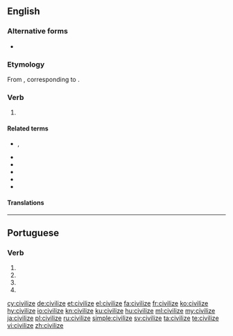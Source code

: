 {{also|civilise}}
==English==
{{wikipedia}}

===Alternative forms===
* {{l|en|civilise}} {{qualifier|chiefly British}}

===Etymology===
From {{etyl|fr|en}} {{m|fr|civiliser}}, corresponding to {{suffix|civil|ize|lang=en}}.

===Verb===
{{en-verb|civilizes|civilizing|civilized}}

# {{alternative spelling of|civilise|lang=en}}

====Related terms====
* {{l|en|civilisation}}, {{l|en|civilization}}
* {{l|en|civil}}
* {{l|en|city}}
* {{l|en|civitas}}
* {{l|en|civilian}}
* {{l|en|citizen}}

====Translations====
{{trans-see|civilise}}

----

==Portuguese==

===Verb===
{{pt-verb-form}}

# {{inflection of|civilizar||1|s|pres|subj|lang=pt}}
# {{inflection of|civilizar||3|s|pres|subj|lang=pt}}
# {{inflection of|civilizar||1|s|impr|lang=pt}}
# {{inflection of|civilizar||3|s|impr|lang=pt}}

[[cy:civilize]]
[[de:civilize]]
[[et:civilize]]
[[el:civilize]]
[[fa:civilize]]
[[fr:civilize]]
[[ko:civilize]]
[[hy:civilize]]
[[io:civilize]]
[[kn:civilize]]
[[ku:civilize]]
[[hu:civilize]]
[[ml:civilize]]
[[my:civilize]]
[[ja:civilize]]
[[pl:civilize]]
[[ru:civilize]]
[[simple:civilize]]
[[sv:civilize]]
[[ta:civilize]]
[[te:civilize]]
[[vi:civilize]]
[[zh:civilize]]